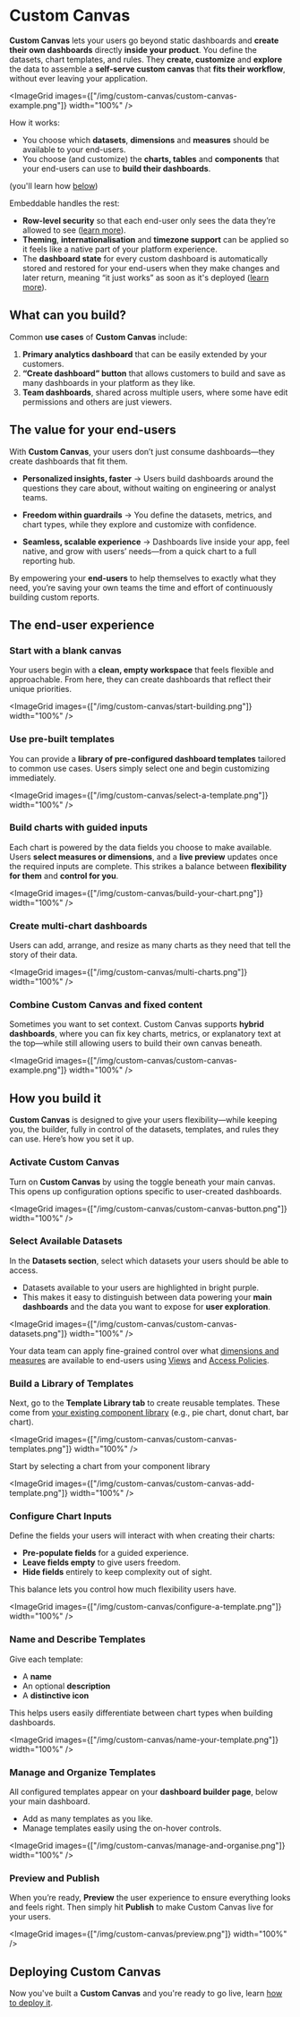 # Custom Canvas

**Custom Canvas** lets your users go beyond static dashboards and **create their own dashboards** directly **inside your product**. You define the datasets, chart templates, and rules. They **create, customize** and **explore** the data to assemble a **self-serve custom canvas** that **fits their workflow**, without ever leaving your application.

<ImageGrid images={["/img/custom-canvas/custom-canvas-example.png"]} width="100%" />

How it works:
- You choose which **datasets**, **dimensions** and **measures** should be available to your end-users.
- You choose (and customize) the **charts, tables** and **components** that your end-users can use to **build their dashboards**.

(you'll learn how [below](#how-you-build-it))

Embeddable handles the rest:
- **Row-level security** so that each end-user only sees the data they’re allowed to see ([learn more](/data-modeling/row-level-security)).
- **Theming**, **internationalisation** and **timezone support** can be applied so it feels like a native part of your platform experience.
- The **dashboard state** for every custom dashboard is automatically stored and restored for your end-users when they make changes and later return, meaning “it just works” as soon as it's deployed ([learn more](/deployment/custom-canvas)).

## What can you build?

Common **use cases** of **Custom Canvas** include:

1. **Primary analytics dashboard** that can be easily extended by your customers.
2. **“Create dashboard” button** that allows customers to build and save as many dashboards in your platform as they like.
3. **Team dashboards**, shared across multiple users, where some have edit permissions and others are just viewers.


## The value for your end-users

With **Custom Canvas**, your users don’t just consume dashboards—they create dashboards that fit them.

 - **Personalized insights, faster** → Users build dashboards around the questions they care about, without waiting on engineering or analyst teams.

 - **Freedom within guardrails** → You define the datasets, metrics, and chart types, while they explore and customize with confidence.

 - **Seamless, scalable experience** → Dashboards live inside your app, feel native, and grow with users’ needs—from a quick chart to a full reporting hub.

By empowering your **end-users** to help themselves to exactly what they need, you’re saving your own teams the time and effort of continuously building custom reports.

## The end-user experience

<Steps>

### Start with a blank canvas

Your users begin with a **clean, empty workspace** that feels flexible and approachable. From here, they can create dashboards that reflect their unique priorities.

<ImageGrid images={["/img/custom-canvas/start-building.png"]} width="100%" />

### **Use pre-built templates**

You can provide a **library of pre-configured dashboard templates** tailored to common use cases. Users simply select one and begin customizing immediately.

<ImageGrid images={["/img/custom-canvas/select-a-template.png"]} width="100%" />

### Build charts with guided inputs

Each chart is powered by the data fields you choose to make available. Users **select measures or dimensions**, and a **live preview** updates once the required inputs are complete. This strikes a balance between **flexibility for them** and **control for you**.

<ImageGrid images={["/img/custom-canvas/build-your-chart.png"]} width="100%" />

### Create multi-chart dashboards

Users can add, arrange, and resize as many charts as they need that tell the story of their data.

<ImageGrid images={["/img/custom-canvas/multi-charts.png"]} width="100%" />

### Combine Custom Canvas and fixed content

Sometimes you want to set context. Custom Canvas supports **hybrid dashboards**, where you can fix key charts, metrics, or explanatory text at the top—while still allowing users to build their own canvas beneath.

<ImageGrid images={["/img/custom-canvas/custom-canvas-example.png"]} width="100%" />

</Steps>

## How you build it

**Custom Canvas** is designed to give your users flexibility—while keeping you, the builder, fully in control of the datasets, templates, and rules they can use. Here’s how you set it up.

<Steps>

### Activate Custom Canvas

Turn on **Custom Canvas** by using the toggle beneath your main canvas. This opens up configuration options specific to user-created dashboards.

<ImageGrid images={["/img/custom-canvas/custom-canvas-button.png"]} width="100%" />

### Select Available Datasets

In the **Datasets section**, select which datasets your users should be able to access.

- Datasets available to your users are highlighted in bright purple.
- This makes it easy to distinguish between data powering your **main dashboards** and the data you want to expose for **user exploration**.

<ImageGrid images={["/img/custom-canvas/custom-canvas-datasets.png"]} width="100%" />

Your data team can apply fine-grained control over what [dimensions and measures](/data-modeling/dimensions-and-measures) are available to end-users using [Views](/data-modeling/views) and [Access Policies](/data-modeling/access-policies).

### Build a Library of Templates

Next, go to the **Template Library tab** to create reusable templates. These come from [your existing component library](/dashboards/starter-components) (e.g., pie chart, donut chart, bar chart).

<ImageGrid images={["/img/custom-canvas/custom-canvas-templates.png"]} width="100%" />

Start by selecting a chart from your component library

<ImageGrid images={["/img/custom-canvas/custom-canvas-add-template.png"]} width="100%" />

### Configure Chart Inputs

Define the fields your users will interact with when creating their charts:

- **Pre-populate fields** for a guided experience.
- **Leave fields empty** to give users freedom.
- **Hide fields** entirely to keep complexity out of sight.

This balance lets you control how much flexibility users have.

<ImageGrid images={["/img/custom-canvas/configure-a-template.png"]} width="100%" />

### Name and Describe Templates

Give each template:

- A **name**
- An optional **description**
- A **distinctive icon**

This helps users easily differentiate between chart types when building dashboards.

<ImageGrid images={["/img/custom-canvas/name-your-template.png"]} width="100%" />

### Manage and Organize Templates

All configured templates appear on your **dashboard builder page**, below your main dashboard.  
 - Add as many templates as you like.  
 - Manage templates easily using the on-hover controls.

<ImageGrid images={["/img/custom-canvas/manage-and-organise.png"]} width="100%" />

### Preview and Publish

When you’re ready, **Preview** the user experience to ensure everything looks and feels right. Then simply hit **Publish** to make Custom Canvas live for your users.

<ImageGrid images={["/img/custom-canvas/preview.png"]} width="100%" />

</Steps>

## Deploying Custom Canvas

Now you've built a **Custom Canvas** and you're ready to go live, learn [how to deploy it](/deployment/custom-canvas).